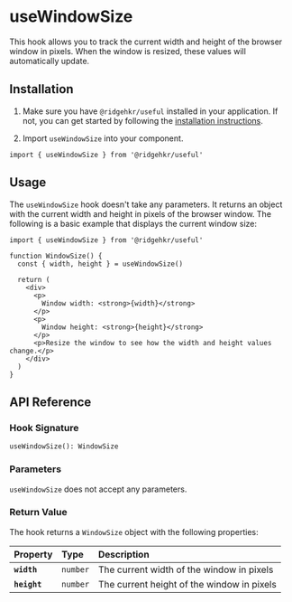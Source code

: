 # useWindowSize

This hook allows you to track the current width and height of the browser window in pixels. When the window is resized, these values will automatically update.

## Installation

1. Make sure you have `@ridgehkr/useful` installed in your application. If not, you can get started by following the [installation instructions](/#getting-started).

2. Import `useWindowSize` into your component.

```tsx
import { useWindowSize } from '@ridgehkr/useful'
```

## Usage

The `useWindowSize` hook doesn't take any parameters. It returns an object with the current width and height in pixels of the browser window. The following is a basic example that displays the current window size:

```tsx /useWindowSize/ filename="WindowSize.tsx"
import { useWindowSize } from '@ridgehkr/useful'

function WindowSize() {
  const { width, height } = useWindowSize()

  return (
    <div>
      <p>
        Window width: <strong>{width}</strong>
      </p>
      <p>
        Window height: <strong>{height}</strong>
      </p>
      <p>Resize the window to see how the width and height values change.</p>
    </div>
  )
}
```

## API Reference

### Hook Signature

```tsx
useWindowSize(): WindowSize
```

### Parameters

`useWindowSize` does not accept any parameters.

### Return Value

The hook returns a `WindowSize` object with the following properties:

| Property     | Type     | Description                                |
| :----------- | :------- | :----------------------------------------- |
| **`width`**  | `number` | The current width of the window in pixels  |
| **`height`** | `number` | The current height of the window in pixels |
